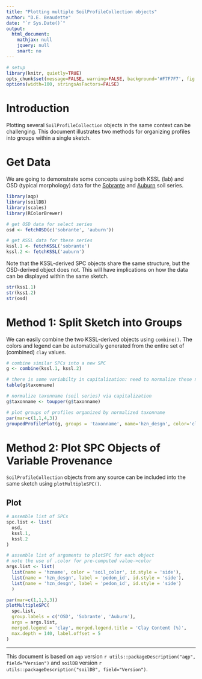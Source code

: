 ```yaml
---
title: "Plotting multiple SoilProfileCollection objects"
author: "D.E. Beaudette"
date: "`r Sys.Date()`"
output:
  html_document:
    mathjax: null
    jquery: null
    smart: no
---
```


```r
# setup
library(knitr, quietly=TRUE)
opts_chunk$set(message=FALSE, warning=FALSE, background='#F7F7F7', fig.align='center', fig.retina=2, dev='png', tidy=FALSE, verbose=FALSE)
options(width=100, stringsAsFactors=FALSE)
```


# Introduction
Plotting several `SoilProfileCollection` objects in the same context can be challenging. This document illustrates two methods for organizing profiles into groups within a single sketch.


# Get Data
We are going to demonstrate some concepts using both KSSL (lab) and OSD (typical morphology) data for the [Sobrante](http://casoilresource.lawr.ucdavis.edu/sde/?series=sobrante) and [Auburn](http://casoilresource.lawr.ucdavis.edu/sde/?series=auburn) soil series.

```r
library(aqp)
library(soilDB)
library(scales)
library(RColorBrewer)

# get OSD data for select series
osd <- fetchOSD(c('sobrante', 'auburn'))

# get KSSL data for these series
kssl.1 <- fetchKSSL('sobrante')
kssl.2 <- fetchKSSL('auburn')
```

Note that the KSSL-derived SPC objects share the same structure, but the OSD-derived object does not. This will have implications on how the data can be displayed within the same sketch.
```r
str(kss1.1)
str(kss1.2)
str(osd)
```

# Method 1: Split Sketch into Groups
We can easily combine the two KSSL-derived objects using `combine()`. The colors and legend can be automatically generated from the entire set of (combined) `clay` values.
```r
# combine similar SPCs into a new SPC
g <- combine(kssl.1, kssl.2)

# there is some variabilty in capitalization: need to normalize these names
table(g$taxonname)

# normalize taxonname (soil series) via capitalization
g$taxonname <- toupper(g$taxonname)

# plot groups of profiles organized by normalized taxonname
par(mar=c(1,1,4,3))
groupedProfilePlot(g, groups = 'taxonname', name='hzn_desgn', color='clay', label='pedon_id', id.style='side')
```


# Method 2: Plot SPC Objects of Variable Provenance
`SoilProfileCollection` objects from any source can be included into the same sketch using `plotMultipleSPC()`.


## Plot
```r
# assemble list of SPCs
spc.list <- list(
  osd, 
  kssl.1, 
  kssl.2
)

# assemble list of arguments to plotSPC for each object
# note the use of .color for pre-computed value->color 
args.list <- list(
  list(name = 'hzname', color = 'soil_color', id.style = 'side'), 
  list(name = 'hzn_desgn', label = 'pedon_id', id.style = 'side'), 
  list(name = 'hzn_desgn', label = 'pedon_id', id.style = 'side')
  )

par(mar=c(1,1,3,3))
plotMultipleSPC(
  spc.list, 
  group.labels = c('OSD', 'Sobrante', 'Auburn'), 
  args = args.list, 
  merged.legend = 'clay', merged.legend.title = 'Clay Content (%)',
  max.depth = 140, label.offset = 5
)
```




----------------------------
This document is based on `aqp` version `r utils::packageDescription("aqp", field="Version")` and `soilDB` version `r utils::packageDescription("soilDB", field="Version")`.



